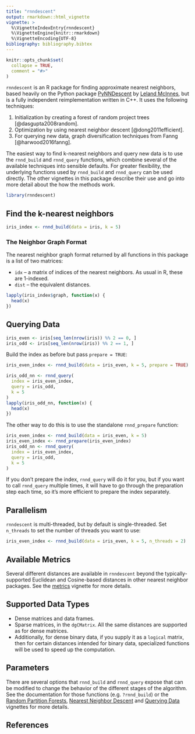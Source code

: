 ```yaml
---
title: "rnndescent"
output: rmarkdown::html_vignette
vignette: >
  %\VignetteIndexEntry{rnndescent}
  %\VignetteEngine{knitr::rmarkdown}
  %\VignetteEncoding{UTF-8}
bibliography: bibliography.bibtex
---
```


```r
knitr::opts_chunk$set(
  collapse = TRUE,
  comment = "#>"
)
```

`rnndescent` is an R package for finding approximate nearest neighbors, based
heavily on the Python package [PyNNDescent](https://github.com/lmcinnes/pynndescent) 
by [Leland McInnes](https://github.com/lmcinnes), but is a fully independent
reimplementation written in C++. It uses the following techniques:

1. Initialization by creating a forest of random project trees
[@dasgupta2008random].
2. Optimization by using nearest neighbor descent
[@dong2011efficient]. 
3. For querying new data, graph diversification techniques
from Fanng [@harwood2016fanng].

The easiest way to find k-nearest neighbors and query new data is to use the
`rnnd_build` and `rnnd_query` functions, which combine several of the available
techniques into sensible defaults. For greater flexibility, the underlying 
functions used by `rnnd_build` and `rnnd_query` can be used directly. The other
vignettes in this package describe their use and go into more detail about the
how the methods work.

```r
library(rnndescent)
```

## Find the k-nearest neighbors

```r
iris_index <- rnnd_build(data = iris, k = 5)
```

### The Neighbor Graph Format

The nearest neighbor graph format returned by all functions in this package is
a list of two matrices:

* `idx` -- a matrix of indices of the nearest neighbors. As usual in R, these
are 1-indexed.
* `dist` -- the equivalent distances.


```r
lapply(iris_index$graph, function(x) {
  head(x)
})
```


## Querying Data

```r
iris_even <- iris[seq_len(nrow(iris)) %% 2 == 0, ]
iris_odd <- iris[seq_len(nrow(iris)) %% 2 == 1, ]
```

Build the index as before but pass `prepare = TRUE`:

```r
iris_even_index <- rnnd_build(data = iris_even, k = 5, prepare = TRUE)
```

```r
iris_odd_nn <- rnnd_query(
  index = iris_even_index,
  query = iris_odd,
  k = 5
)
lapply(iris_odd_nn, function(x) {
  head(x)
})
```

The other way to do this is to use the standalone `rnnd_prepare` function:

```r
iris_even_index <- rnnd_build(data = iris_even, k = 5)
iris_even_index <- rnnd_prepare(iris_even_index)
iris_odd_nn <- rnnd_query(
  index = iris_even_index,
  query = iris_odd,
  k = 5
)
```

If you don't prepare the index, `rnnd_query` will do it for you, but if you want
to call `rnnd_query` multiple times, it will have to go through the preparation
step each time, so it's more efficient to prepare the index separately.

## Parallelism

`rnndescent` is multi-threaded, but by default is single-threaded. Set
`n_threads` to set the number of threads you want to use:

```r
iris_even_index <- rnnd_build(data = iris_even, k = 5, n_threads = 2)
```

## Available Metrics

Several different distances are available in `rnndescent` beyond the
typically-supported Euclidean and Cosine-based distances in other nearest
neighbor packages. See the [metrics](metrics.html) vignette for more details.

## Supported Data Types

* Dense matrices and data frames.
* Sparse matrices, in the `dgCMatrix`. All the same distances are supported as
for dense matrices.
* Additionally, for dense binary data, if you supply it as a `logical` matrix,
then for certain distances intended for binary data, specialized functions will
be used to speed up the computation.

## Parameters

There are several options that `rnnd_build` and `rnnd_query` expose that can
be modified to change the behavior of the different stages of the algorithm.
See the documentation for those functions (e.g. `?rnnd_build`) or the
[Random Partition Forests](random-partition-forests.html), [Nearest Neighbor Descent](nearest-neighbor-descent.html) and [Querying Data](querying-data.html)
vignettes for more details.

## References
